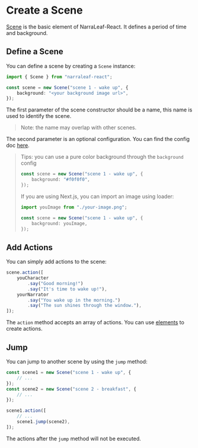
# Create a Scene

[Scene](../core/elements/scene) is the basic element of NarraLeaf-React. It defines a period of time and background.

## Define a Scene

You can define a scene by creating a `Scene` instance:

```typescript
import { Scene } from "narraleaf-react";

const scene = new Scene("scene 1 - wake up", {
    background: "<your background image url>",
});
```

The first parameter of the scene constructor should be a name, this name is used to identify the scene.

> Note: the name may overlap with other scenes.

The second parameter is an optional configuration. You can find the config doc [here](../core/types/SceneConfig).

> Tips: you can use a pure color background through the `background` config
>
> ```typescript
> const scene = new Scene("scene 1 - wake up", {
>     background: "#f0f0f0",
> });
> ```
>
> If you are using Next.js, you can import an image using loader:
>
> ```typescript
> import youImage from "./your-image.png";
>
> const scene = new Scene("scene 1 - wake up", {
>     background: youImage,
> });

## Add Actions

You can simply add actions to the scene:

```typescript
scene.action([
    youCharacter
        .say("Good morning!")
        .say("It's time to wake up!"),
    yourNarrator
        .say("You wake up in the morning.")
        .say("The sun shines through the window."),
]);
```

The `action` method accepts an array of actions. You can use [elements](../core/elements) to create actions.

## Jump

You can jump to another scene by using the `jump` method:

```typescript
const scene1 = new Scene("scene 1 - wake up", {
    // ...
});
const scene2 = new Scene("scene 2 - breakfast", {
    // ...
});

scene1.action([
    // ...
    scene1.jump(scene2),
]);
```

The actions after the `jump` method will not be executed.

